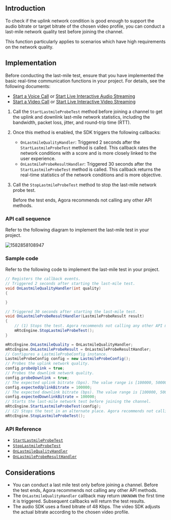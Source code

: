 <PlatformWrapper platform="unity">

## Introduction

To check if the uplink network condition is good enough to support the audio bitrate or target bitrate of the chosen video profile, you can conduct a last-mile network quality test before joining the channel.

This function particularly applies to scenarios which have high requirements on the network quality.

## Implementation

Before conducting the last-mile test, ensure that you have implemented the basic real-time communication functions in your project. For details, see the following documents:

- [Start a Voice Call](/3.x/voice-calling/quickstart-guide/get-started-sdk) or [Start Live Interactive Audio Streaming](../quickstart-guide/start-audio-streaming)
- [Start a Video Call](/3.x/video-calling/quickstart-guide/get-started-sdk) or [Start Live Interactive Video Streaming](../quickstart-guide/start-video-streaming)


1. Call the `StartLastmileProbeTest` method before joining a channel to get the uplink and downlink last-mile network statistics, including the bandwidth, packet loss, jitter, and round-trip time (RTT).

2. Once this method is enabled, the SDK triggers the following callbacks:

   - `OnLastmileQualityHandler`: Triggered 2 seconds after the `StartLastmileProbeTest` method is called. This callback rates the network conditions with a score and is more closely linked to the user experience.
   - `OnLastmileProbeResultHandler`: Triggered 30 seconds after the `StartLastmileProbeTest` method is called. This callback returns the real-time statistics of the network conditions and is more objective.

3. Call the `StopLastmileProbeTest` method to stop the last-mile network probe test.

   <div class="alert note">Before the test ends, Agora recommends not calling any other API methods.</div>


### API call sequence

Refer to the following diagram to implement the last-mile test in your project.

![1582858108947](https://web-cdn.agora.io/docs-files/1582858108947)

### Sample code

Refer to the following code to implement the last-mile test in your project.

```csharp
// Registers the callback events.
// Triggered 2 seconds after starting the last-mile test.
void OnLastmileQualityHandler(int quality)
{

}

// Triggered 30 seconds after starting the last-mile test.
void OnLastmileProbeResultHandler(LastmileProbeResult result)
{
    // (1) Stops the test. Agora recommends not calling any other API method before the test ends.
    mRtcEngine.StopLastmileProbeTest();
}

mRtcEngine.OnLastmileQuality = OnLastmileQualityHandler;
mRtcEngine.OnLastmileProbeResult = OnLastmileProbeResultHandler;
// Configures a LastmileProbeConfig instance.
LastmileProbeConfig config = new LastmileProbeConfig();
// Probes the uplink network quality.
config.probeUplink = true;
// Probes the downlink network quality.
config.probeDownlink = true;
// The expected uplink bitrate (bps). The value range is [100000, 5000000].
config.expectedUplinkBitrate = 100000;
// The expected downlink bitrate (bps). The value range is [100000, 5000000].
config.expectedDownlinkBitrate = 100000;
// Starts the last-mile network test before joining the channel.
mRtcEngine.StartLastmileProbeTest(config);
// (2) Stops the test in an alternate place. Agora recommends not calling any other API method before the test ends.
mRtcEngine.StopLastmileProbeTest();
```



### API Reference

- [`StartLastmileProbeTest`](https://api-ref.agora.io/en/video-sdk/unity/3.x/classagora__gaming__rtc_1_1_i_rtc_engine.html#a1d70042741eed8fd27234d43f0bdd86e)
- [`StopLastmileProbeTest`](https://api-ref.agora.io/en/video-sdk/unity/3.x/classagora__gaming__rtc_1_1_i_rtc_engine.html#a7097b5aa40f1124c5cb5ae7cc68d636f)
- [`OnLastmileQualityHandler`](https://api-ref.agora.io/en/video-sdk/unity/3.x/namespaceagora__gaming__rtc.html#ad91eb7212a21d5596d4a96dfedaa7753)
- [`OnLastmileProbeResultHandler`](https://api-ref.agora.io/en/video-sdk/unity/3.x/namespaceagora__gaming__rtc.html#afa2ac45e7687a97653fedb80c5346019)

## Considerations

- You can conduct a last mile test only before joining a channel. Before the test ends, Agora recommends not calling any other API methods.
- The `OnLastmileQualityHandler` callback may return `UNKNOWN` the first time it is triggered. Subsequent callbacks will return the test results.
- The audio SDK uses a fixed bitrate of 48 Kbps. The video SDK adjusts the actual bitrate according to the chosen video profile.

</PlatformWrapper>